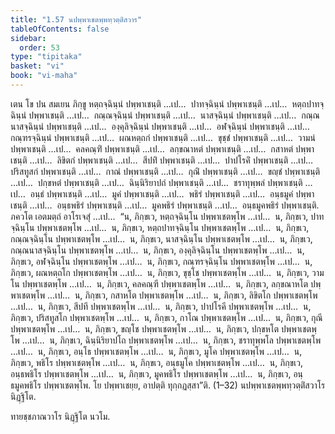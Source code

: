 ```yaml
---
title: "1.57 นปพฺพาเชตพฺพทฺวตฺติํสวาร"
tableOfContents: false
sidebar:
  order: 53
type: "tipitaka"
basket: "vi"
book: "vi-maha"
---
```



<DynamicBreadcrumb />

<Division number="119" book="vi-maha">

<Paragraph number="502" book="vi-maha">
เตน โข ปน สมเยน ภิกฺขู หตฺถจฺฉินฺนํ ปพฺพาเชนฺติ …เป…  ปาทจฺฉินฺนํ ปพฺพาเชนฺติ …เป…  หตฺถปาทจฺฉินฺนํ ปพฺพาเชนฺติ …เป…  กณฺณจฺฉินฺนํ ปพฺพาเชนฺติ …เป…  นาสจฺฉินฺนํ ปพฺพาเชนฺติ …เป…  กณฺณนาสจฺฉินฺนํ ปพฺพาเชนฺติ …เป…  องฺคุลิจฺฉินฺนํ ปพฺพาเชนฺติ …เป…  อฬจฺฉินฺนํ ปพฺพาเชนฺติ …เป…  กณฺฑรจฺฉินฺนํ ปพฺพาเชนฺติ …เป…  ผณหตฺถกํ ปพฺพาเชนฺติ …เป…  ขุชฺชํ ปพฺพาเชนฺติ …เป…  วามนํ ปพฺพาเชนฺติ …เป…  คลคณฺฑิํ ปพฺพาเชนฺติ …เป…  ลกฺขณาหตํ ปพฺพาเชนฺติ …เป…  กสาหตํ ปพฺพาเชนฺติ …เป…  ลิขิตกํ ปพฺพาเชนฺติ …เป…  สีปทิํ ปพฺพาเชนฺติ …เป…  ปาปโรคิํ ปพฺพาเชนฺติ …เป…  ปริสทูสกํ ปพฺพาเชนฺติ …เป…  กาณํ ปพฺพาเชนฺติ …เป…  กุณิํ ปพฺพาเชนฺติ …เป…  ขญฺชํ ปพฺพาเชนฺติ …เป…  ปกฺขหตํ ปพฺพาเชนฺติ …เป…  ฉินฺนิริยาปถํ ปพฺพาเชนฺติ …เป…  ชราทุพฺพลํ ปพฺพาเชนฺติ …เป…  อนฺธํ ปพฺพาเชนฺติ …เป…  มูคํ ปพฺพาเชนฺติ …เป…  พธิรํ ปพฺพาเชนฺติ …เป…  อนฺธมูคํ ปพฺพาเชนฺติ …เป…  อนฺธพธิรํ ปพฺพาเชนฺติ …เป…  มูคพธิรํ ปพฺพาเชนฺติ …เป…  อนฺธมูคพธิรํ ปพฺพาเชนฺติ. ภควโต เอตมตฺถํ อาโรเจสุํ …เป…  “น, ภิกฺขเว, หตฺถจฺฉินฺโน ปพฺพาเชตพฺโพ …เป…  น, ภิกฺขเว, ปาทจฺฉินฺโน ปพฺพาเชตพฺโพ …เป…  น, ภิกฺขเว, หตฺถปาทจฺฉินฺโน ปพฺพาเชตพฺโพ …เป…  น, ภิกฺขเว, กณฺณจฺฉินฺโน ปพฺพาเชตพฺโพ …เป…  น, ภิกฺขเว, นาสจฺฉินฺโน ปพฺพาเชตพฺโพ …เป…  น, ภิกฺขเว, กณฺณนาสจฺฉินฺโน ปพฺพาเชตพฺโพ …เป…  น, ภิกฺขเว, องฺคุลิจฺฉินฺโน ปพฺพาเชตพฺโพ …เป…  น, ภิกฺขเว, อฬจฺฉินฺโน ปพฺพาเชตพฺโพ …เป…  น, ภิกฺขเว, กณฺฑรจฺฉินฺโน ปพฺพาเชตพฺโพ …เป…  น, ภิกฺขเว, ผณหตฺถโก ปพฺพาเชตพฺโพ …เป…  น, ภิกฺขเว, ขุชฺโช ปพฺพาเชตพฺโพ …เป…  น, ภิกฺขเว, วามโน ปพฺพาเชตพฺโพ …เป…  น, ภิกฺขเว, คลคณฺฑี ปพฺพาเชตพฺโพ …เป…  น, ภิกฺขเว, ลกฺขณาหโต ปพฺพาเชตพฺโพ …เป…  น, ภิกฺขเว, กสาหโต ปพฺพาเชตพฺโพ …เป…  น, ภิกฺขเว, ลิขิตโก ปพฺพาเชตพฺโพ …เป…  น, ภิกฺขเว, สีปที ปพฺพาเชตพฺโพ …เป…  น, ภิกฺขเว, ปาปโรคี ปพฺพาเชตพฺโพ …เป…  น, ภิกฺขเว, ปริสทูสโก ปพฺพาเชตพฺโพ …เป…  น, ภิกฺขเว, กาโณ ปพฺพาเชตพฺโพ …เป…  น, ภิกฺขเว, กุณี ปพฺพาเชตพฺโพ …เป…  น, ภิกฺขเว, ขญฺโช ปพฺพาเชตพฺโพ …เป…  น, ภิกฺขเว, ปกฺขหโต ปพฺพาเชตพฺโพ …เป…  น, ภิกฺขเว, ฉินฺนิริยาปโถ ปพฺพาเชตพฺโพ …เป…  น, ภิกฺขเว, ชราทุพฺพโล ปพฺพาเชตพฺโพ …เป…  น, ภิกฺขเว, อนฺโธ ปพฺพาเชตพฺโพ …เป…  น, ภิกฺขเว, มูโค ปพฺพาเชตพฺโพ …เป…  น, ภิกฺขเว, พธิโร ปพฺพาเชตพฺโพ …เป…  น, ภิกฺขเว, อนฺธมูโค ปพฺพาเชตพฺโพ …เป…  น, ภิกฺขเว, อนฺธพธิโร ปพฺพาเชตพฺโพ …เป…  น, ภิกฺขเว, มูคพธิโร ปพฺพาเชตพฺโพ …เป…  น, ภิกฺขเว, อนฺธมูคพธิโร ปพฺพาเชตพฺโพ. โย ปพฺพาเชยฺย, อาปตฺติ ทุกฺกฏสฺสา”ติ. (1–32)

</Paragraph>
</Division>

<Paragraph number="503" type="center" book="vi-maha">
นปพฺพาเชตพฺพทฺวตฺติํสวาโร นิฏฺฐิโต.

  
ทายชฺชภาณวาโร นิฏฺฐิโต นวโม.
</Paragraph>
